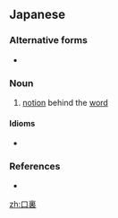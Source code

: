 ==Japanese==
{{ja-kanjitab|くち|うら|yomi=kun}}

===Alternative forms===
* {{l/ja|口占}}

===Noun===
{{ja-noun|くちうら}}

# [[notion]] behind the [[word]]
#: {{ja-usex|あの連中は'''口裏'''を合わせるのがうまい。|あの れんちゅう は '''くちうら''' を あわせる の が うまい。|They are good at being unified in one voice (hiding their true intentions).}}

====Idioms====
* {{ja-r|口裏を合わせる|くちうら を あわせる}}

===References===
* {{R:Shogakukan}}

[[zh:口裏]]